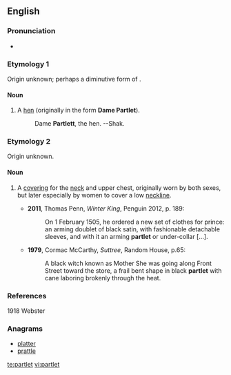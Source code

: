 ==English==
===Pronunciation===
*{{a|UK}} {{IPA|/ˈpɑːtlət/|lang=en}}

===Etymology 1===
Origin unknown; perhaps a diminutive form of {{term|pert}}.

====Noun====
{{en-noun}}

# {{context|now|_|rare|archaic|lang=en}} A [[hen]] (originally in the form '''Dame Partlet'''). {{defdate|from 14th c.}}
#: Dame '''Partlett''', the hen. --Shak.

===Etymology 2===
Origin unknown.

====Noun====
{{en-noun|s}}

# {{context|now|_|historical|or|archaic|lang=en}} A [[covering]] for the [[neck]] and upper chest, originally worn by both sexes, but later especially by women to cover a low [[neckline]]. {{defdate|from 16th c.}}
#*'''2011''', Thomas Penn, ''Winter King'', Penguin 2012, p. 189:
#*:On 1 February 1505, he ordered a new set of clothes for prince: an arming doublet of black satin, with fashionable detachable sleeves, and with it an arming '''partlet''' or under-collar […].
#* '''1979''', Cormac McCarthy, ''Suttree'', Random House, p.65:
#*: A black witch known as Mother She was going along Front Street toward the store, a frail bent shape in black '''partlet''' with cane laboring brokenly through the heat.
===References===
1918 Webster

===Anagrams===
* [[platter#English|platter]]
* [[prattle#English|prattle]]

[[te:partlet]]
[[vi:partlet]]